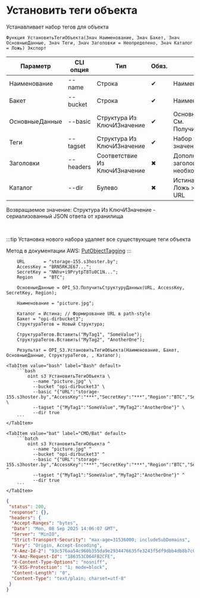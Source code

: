 ﻿---
sidebar_position: 11
description: Установить теги объекта и другие функции для работы с S3 в Открытом пакете интеграций - бесплатной open-source библиотеке интеграций для 1С:Предприятие 8, OneScript и CLI
keywords: [1C, 1С, 1С:Предприятие, 1С:Предприятие 8.3, API, Интеграция, Сервисы, Обмен, OneScript, CLI, S3]
---


# Установить теги объекта
 Устанавливает набор тегов для объекта



`Функция УстановитьТегиОбъекта(Знач Наименование, Знач Бакет, Знач ОсновныеДанные, Знач Теги, Знач Заголовки = Неопределено, Знач Каталог = Ложь) Экспорт`

  | Параметр | CLI опция | Тип | Обяз. | Назначение |
  |-|-|-|-|-|
  | Наименование | --name | Строка | &#x2714; | Наименование объекта |
  | Бакет | --bucket | Строка | &#x2714; | Наименование бакета |
  | ОсновныеДанные | --basic | Структура Из КлючИЗначение | &#x2714; | Основные данные запроса. См. ПолучитьСтруктуруДанных |
  | Теги | --tagset | Структура Из КлючИЗначение | &#x2714; | Набор тегов (ключ и значение) для установки |
  | Заголовки | --headers | Соответствие Из КлючИЗначение | &#x2716; | Дополнительные заголовки запроса, если необходимо |
  | Каталог | --dir | Булево | &#x2716; | Истина > Path style URL, Ложь > Virtual hosted style URL |

  
  Возвращаемое значение:   Структура Из КлючИЗначение - сериализованный JSON ответа от хранилища

<br/>

:::tip
Установка нового набора удаляет все существующие теги объекта

Метод в документации AWS: [PutObjectTagging](https://docs.aws.amazon.com/AmazonS3/latest/API/API_PutObjectTagging.html)
:::
<br/>



```bsl title="Пример использования для 1С:Предприятие/OneScript"
    URL       = "storage-155.s3hoster.by";
    AccessKey = "BRN5RKJE67...";
    SecretKey = "NNhv+i9PrytpT8Tu0C1N...";
    Region    = "BTC";

    ОсновныеДанные = OPI_S3.ПолучитьСтруктуруДанных(URL, AccessKey, SecretKey, Region);

    Наименование = "picture.jpg";

    Каталог = Истина; // Формирование URL в path-style
    Бакет = "opi-dirbucket3";
    СтруктураТегов = Новый Структура;

    СтруктураТегов.Вставить("MyTag1", "SomeValue");
    СтруктураТегов.Вставить("MyTag2", "AnotherOne");

    Результат = OPI_S3.УстановитьТегиОбъекта(Наименование, Бакет, ОсновныеДанные, СтруктураТегов, , Каталог);
```
    

 <Tabs>
  
    <TabItem value="bash" label="Bash" default>
        ```bash
            oint s3 УстановитьТегиОбъекта \
              --name "picture.jpg" \
              --bucket "opi-dirbucket3" \
              --basic "{"URL":"storage-155.s3hoster.by","AccessKey":"***","SecretKey":"***","Region":"BTC","Service":"s3"}" \
              --tagset "{"MyTag1":"SomeValue","MyTag2":"AnotherOne"}" \
              --dir true
        ```
    </TabItem>
  
    <TabItem value="bat" label="CMD/Bat" default>
        ```batch
            oint s3 УстановитьТегиОбъекта ^
              --name "picture.jpg" ^
              --bucket "opi-dirbucket3" ^
              --basic "{"URL":"storage-155.s3hoster.by","AccessKey":"***","SecretKey":"***","Region":"BTC","Service":"s3"}" ^
              --tagset "{"MyTag1":"SomeValue","MyTag2":"AnotherOne"}" ^
              --dir true
        ```
    </TabItem>
</Tabs>


```json title="Результат"
{
 "status": 200,
 "response": {},
 "headers": {
  "Accept-Ranges": "bytes",
  "Date": "Mon, 08 Sep 2025 14:06:07 GMT",
  "Server": "MinIO",
  "Strict-Transport-Security": "max-age=31536000; includeSubDomains",
  "Vary": "Origin, Accept-Encoding",
  "X-Amz-Id-2": "93c576aa54c960b355da9e2934476635fe3243f5df9dbb4db8b7c0d94bec7cd1",
  "X-Amz-Request-Id": "186353C064FB2CFE",
  "X-Content-Type-Options": "nosniff",
  "X-XSS-Protection": "1; mode=block",
  "Content-Length": "0",
  "Content-Type": "text/plain; charset=utf-8"
 }
}
```
